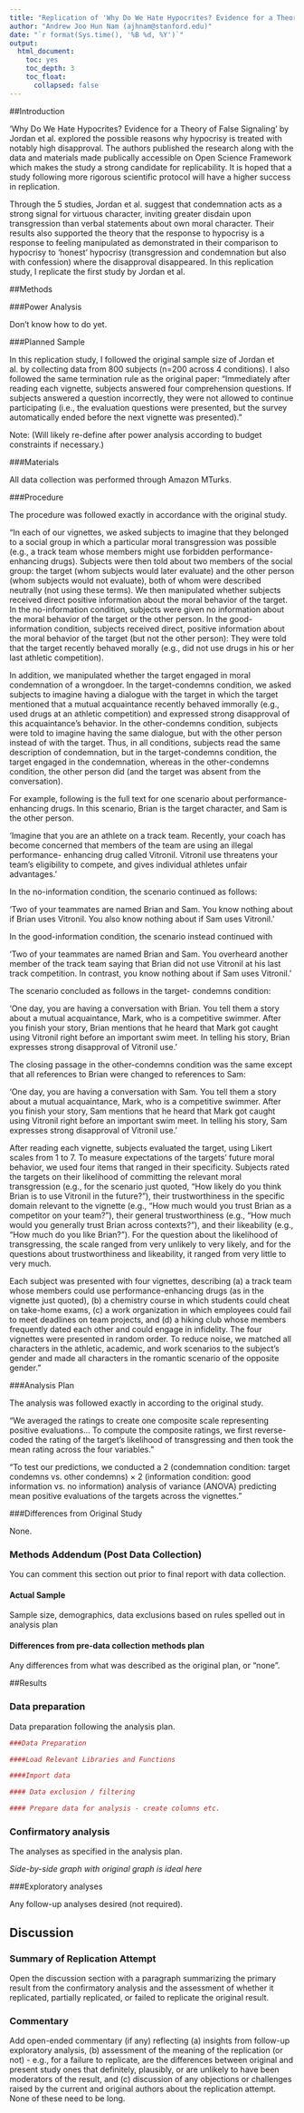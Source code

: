 ```yaml
---
title: "Replication of 'Why Do We Hate Hypocrites? Evidence for a Theory of False Signaling' by Jillian J. Jordan et al. (2017, Psychological Science)"
author: "Andrew Joo Hun Nam (ajhnam@stanford.edu)"
date: "`r format(Sys.time(), '%B %d, %Y')`"
output:
  html_document:
    toc: yes
    toc_depth: 3
    toc_float:
      collapsed: false
---
```


<!-- Replication reports should all use this template to standardize reporting across projects.  These reports will be public supplementary materials that accompany the summary report(s) of the aggregate results. -->

##Introduction

'Why Do We Hate Hypocrites? Evidence for a Theory of False Signaling' by Jordan et al. explored the possible reasons why hypocrisy is treated with notably high disapproval. The authors published the research along with the data and materials made publically accessible on Open Science Framework which makes the study a strong candidate for replicability. It is hoped that a study following more rigorous scientific protocol will have a higher success in replication.

Through the 5 studies, Jordan et al. suggest that condemnation acts as a strong signal for virtuous character, inviting greater disdain upon transgression than verbal statements about own moral character. Their results also supported the theory that the response to hypocrisy is a response to feeling manipulated as demonstrated in their comparison to hypocrisy to 'honest' hypocrisy (transgression and condemnation but also with confession) where the disapproval disappeared. In this replication study, I replicate the first study by Jordan et al.

<!-- In this replication study, I replicate 3 out of the 5 studies by Jordan et al., specifically studies 1, 3, and 4, which are re-indexed in this study as studies 1, 2, and 3.  -->


##Methods

###Power Analysis

Don't know how to do yet.

<!-- Original effect size, power analysis for samples to achieve 80%, 90%, 95% power to detect that effect size.  Considerations of feasibility for selecting planned sample size. -->

###Planned Sample

In this replication study, I followed the original sample size of Jordan et al. by collecting data from 800 subjects (n=200 across 4 conditions). I also followed the same termination rule as the original paper: "Immediately after reading each vignette, subjects answered four comprehension questions. If subjects answered a question incorrectly, they were not allowed to continue participating (i.e., the evaluation questions were presented, but the survey automatically ended before the next vignette was presented)."

Note: (Will likely re-define after power analysis according to budget constraints if necessary.)

<!-- In this replication study, I followed the original sample sizes of Jordan et al.: 800 subjects (n=200 across 4 conditions) for the first study, 450 subjects (n=150 across 3 conditions) for the second, and 450 subjects (n=150 across 3 conditions) for the third.  -->

###Materials

All data collection was performed through Amazon MTurks.

###Procedure	

The procedure was followed exactly in accordance with the original study.

"In each of our vignettes, we asked subjects to imagine that they belonged to a social group in which a particular moral transgression was possible (e.g., a track team whose members might use forbidden performance-enhancing drugs). Subjects were then told about two members of the social group: the target (whom subjects would later evaluate) and the other person (whom subjects would not evaluate), both of whom were described neutrally (not using these terms). We then manipulated whether subjects received direct positive information about the moral behavior of the target. In the no-information condition, subjects were given no information about the moral behavior of the target or the other person. In the good-information condition, subjects received direct, positive information about the moral behavior of the target (but not the other person): They were told that the target recently behaved morally (e.g., did not use drugs in his or her last athletic competition).

In addition, we manipulated whether the target engaged in moral condemnation of a wrongdoer. In the target-condemns condition, we asked subjects to imagine having a dialogue with the target in which the target mentioned that a mutual acquaintance recently behaved immorally (e.g., used drugs at an athletic competition) and expressed strong disapproval of this acquaintance’s behavior. In the other-condemns condition, subjects were told to imagine having the same dialogue, but with the other person instead of with the target. Thus, in all conditions, subjects read the same description of condemnation, but in the target-condemns condition, the target engaged in the condemnation, whereas in the other-condemns condition, the other person did (and the target was absent from the conversation).

For example, following is the full text for one scenario about performance-enhancing drugs. In this scenario, Brian is the target character, and Sam is the other person.

'Imagine that you are an athlete on a track team. Recently, your coach has become concerned that members of the team are using an illegal performance- enhancing drug called Vitronil. Vitronil use threatens your team’s eligibility to compete, and gives individual athletes unfair advantages.'

In the no-information condition, the scenario continued as follows:

'Two of your teammates are named Brian and Sam. You know nothing about if Brian uses Vitronil. You also know nothing about if Sam uses Vitronil.'

In the good-information condition, the scenario instead continued with

'Two of your teammates are named Brian and Sam. You overheard another member of the track team saying that Brian did not use Vitronil at his last track competition. In contrast, you know nothing about if Sam uses Vitronil.'

The scenario concluded as follows in the target- condemns condition:

'One day, you are having a conversation with Brian. You tell them a story about a mutual acquaintance, Mark, who is a competitive swimmer. After you finish your story, Brian mentions that he heard that Mark got caught using Vitronil right before an important swim meet. In telling his story, Brian expresses strong disapproval of Vitronil use.'

The closing passage in the other-condemns condition was the same except that all references to Brian were changed to references to Sam:

'One day, you are having a conversation with Sam. You tell them a story about a mutual acquaintance, Mark, who is a competitive swimmer. After you finish your story, Sam mentions that he heard that Mark got caught using Vitronil right before an important swim meet. In telling his story, Sam expresses strong disapproval of Vitronil use.'

After reading each vignette, subjects evaluated the target, using Likert scales from 1 to 7. To measure expectations of the targets’ future moral behavior, we used four items that ranged in their specificity. Subjects rated the targets on their likelihood of committing the relevant moral transgression (e.g., for the scenario just quoted, “How likely do you think Brian is to use Vitronil in the future?”), their trustworthiness in the specific domain relevant to the vignette (e.g., “How much would you trust Brian as a competitor on your team?”), their general trustworthiness (e.g., “How much would you generally trust Brian across contexts?”), and their likeability (e.g., “How much do you like Brian?”). For the question about the likelihood of transgressing, the scale ranged from very unlikely to very likely, and for the questions about trustworthiness and likeability, it ranged from very little to very much.

Each subject was presented with four vignettes, describing (a) a track team whose members could use performance-enhancing drugs (as in the vignette just quoted), (b) a chemistry course in which students could cheat on take-home exams, (c) a work organization in which employees could fail to meet deadlines on team projects, and (d) a hiking club whose members frequently dated each other and could engage in infidelity. The four vignettes were presented in random order. To reduce noise, we matched all characters in the athletic, academic, and work scenarios to the subject’s gender and made all characters in the romantic scenario of the opposite gender."

###Analysis Plan

The analysis was followed exactly in according to the original study.

"We averaged the ratings to create one composite scale representing positive evaluations... To compute the composite ratings, we first reverse-coded the rating of the target’s likelihood of transgressing and then took the mean rating across the four variables."

"To test our predictions, we conducted a 2 (condemnation condition: target condemns vs. other condemns) × 2 (information condition: good information vs. no information) analysis of variance (ANOVA) predicting mean positive evaluations of the targets across the vignettes."

###Differences from Original Study

None.

<!-- Explicitly describe known differences in sample, setting, procedure, and analysis plan from original study.  The goal, of course, is to minimize those differences, but differences will inevitably occur.  Also, note whether such differences are anticipated to make a difference based on claims in the original article or subsequent published research on the conditions for obtaining the effect. -->

### Methods Addendum (Post Data Collection)

You can comment this section out prior to final report with data collection.

#### Actual Sample
  Sample size, demographics, data exclusions based on rules spelled out in analysis plan

#### Differences from pre-data collection methods plan
  Any differences from what was described as the original plan, or “none”.


##Results


### Data preparation

Data preparation following the analysis plan.
	
```r
###Data Preparation

####Load Relevant Libraries and Functions

####Import data

#### Data exclusion / filtering

#### Prepare data for analysis - create columns etc.
```

### Confirmatory analysis

The analyses as specified in the analysis plan.  

*Side-by-side graph with original graph is ideal here*

###Exploratory analyses

Any follow-up analyses desired (not required).  

## Discussion

### Summary of Replication Attempt

Open the discussion section with a paragraph summarizing the primary result from the confirmatory analysis and the assessment of whether it replicated, partially replicated, or failed to replicate the original result.  

### Commentary

Add open-ended commentary (if any) reflecting (a) insights from follow-up exploratory analysis, (b) assessment of the meaning of the replication (or not) - e.g., for a failure to replicate, are the differences between original and present study ones that definitely, plausibly, or are unlikely to have been moderators of the result, and (c) discussion of any objections or challenges raised by the current and original authors about the replication attempt.  None of these need to be long.
